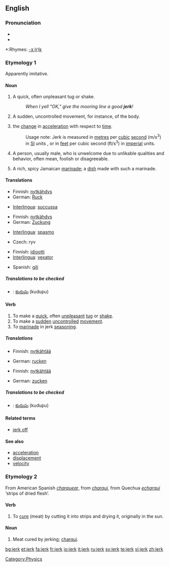 ==English==

===Pronunciation===
*{{IPA|/ʤɜ:k/}}
*{{audio|en-us-jerk.ogg|Audio (US)}}

*:Rhymes: [[Rhymes:English:-ɜː(r)k|-ɜː(r)k]]

===Etymology 1===
Apparently imitative.

====Noun====
{{en-noun}}

# A quick, often unpleasant tug or shake.
#:''When I yell "OK," give the mooring line a good '''jerk'''!''
# A sudden, uncontrolled movement, for instance, of the body.
# {{physics}} the [[change]] in [[acceleration]] with respect to [[time]].
#: Usage note: Jerk is measured in [[metre]]s per [[cubic]] [[second]] (m/s<sup>3</sup>) in [[SI]] units , or in [[feet]] per cubic second (ft/s<sup>3</sup>) in [[imperial]] units.
# {{slang}} A person, usually male, who is unwelcome due to unlikable qualities and behavior, often mean, foolish or disagreeable.
# A rich, spicy Jamaican [[marinade]]; a [[dish]] made with such a marinade.

====Translations====
{{rfc-level|Translations at L3+ (AutoFormat would have corrected level of Translations)}}
{{trans-top|A quick, often unpleasant tug or shake}}
*Finnish: [[nytkähdys]]
*German: [[Ruck]] {{m}}
{{trans-mid}}
*[[Interlingua]]: [[succussa]]
{{trans-bottom}}

{{trans-top|A sudden, uncontrolled movement, for instance, of the body}}
*Finnish: [[nytkähdys]]
*German: [[Zuckung]] {{f}}
{{trans-mid}}
*[[Interlingua]]: [[spasmo]]
{{trans-bottom}}

{{trans-top|the change in acceleration with respect to time}}
*Czech: ryv
{{trans-mid}}
{{trans-bottom}}

{{trans-top|A person, usually male, who is unwelcome due to unlikable qualities and behavior}}
*Finnish: [[idiootti]]
*[[Interlingua]]: [[vexator]]
{{trans-mid}}
*Spanish: [[gilí]] {{mf}}
{{trans-bottom}}

{{trans-top|A rich, spicy Jamaican marinade; a dish made with such a marinade}}
{{trans-mid}}
{{trans-bottom}}

=====Translations to be checked=====
{{checktrans}}
{{top}}
*{{ttbc|Telugu}}: [[కుదుపు]] (kudupu)
{{mid}}
{{bottom}}

====Verb====
{{en-verb}}

# To make a [[quick]], often [[unpleasant]] [[tug]] or [[shake]].
# To make a [[sudden]] [[uncontrolled]] [[movement]].
# To [[marinade]] in jerk [[seasoning]].

=====Translations=====
{{trans-top|To make a quick, often unpleasant tug or shake}}
*Finnish: [[nytkähtää]]
{{trans-mid}}
*German: [[rucken]]
{{trans-bottom}}

{{trans-top|To make a sudden uncontrolled movement}}
*Finnish: [[nytkähtää]]
{{trans-mid}}
*German: [[zucken]]
{{trans-bottom}}

{{trans-top|To marinade in jerk seasoning}}
{{trans-mid}}
{{trans-bottom}}

=====Translations to be checked=====
{{checktrans}}
{{top}}
*{{ttbc|Telugu}}: [[కుదుపు]] (kudupu)
{{mid}}
{{bottom}}

====Related terms====
* [[jerk off]]

====See also====
* [[acceleration]]
* [[displacement]]
* [[velocity]]

===Etymology 2===
From American Spanish ''[[charquear]]'', from ''[[charqui]]'', from Quechua ''[[echarqui]]'' ‘strips of dried flesh’.

====Verb====
{{en-verb}}

# To [[cure]] (meat) by cutting it into strips and drying it, originally in the sun.

====Noun====
{{en-noun|-}}

# Meat cured by jerking; [[charqui]].

[[Category:Physics]]

[[bg:jerk]]
[[et:jerk]]
[[fa:jerk]]
[[fr:jerk]]
[[io:jerk]]
[[it:jerk]]
[[ru:jerk]]
[[sv:jerk]]
[[te:jerk]]
[[vi:jerk]]
[[zh:jerk]]